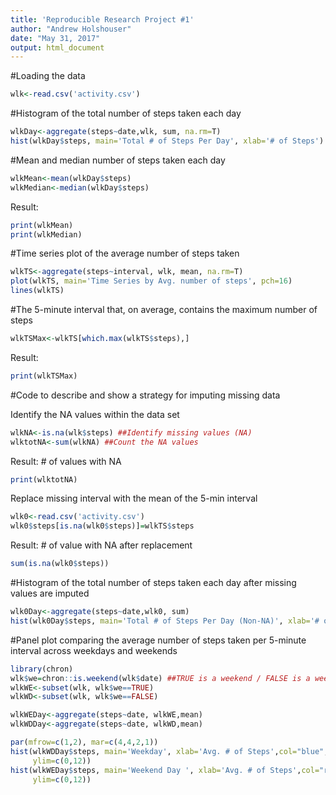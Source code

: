 ---
title: 'Reproducible Research Project #1'
author: "Andrew Holshouser"
date: "May 31, 2017"
output: html_document
---

#Loading the data

```{r loading}
wlk<-read.csv('activity.csv')
```

#Histogram of the total number of steps taken each day

```{r hist1}
wlkDay<-aggregate(steps~date,wlk, sum, na.rm=T)
hist(wlkDay$steps, main='Total # of Steps Per Day', xlab='# of Steps')
```

#Mean and median number of steps taken each day
```{r MeanMedian}
wlkMean<-mean(wlkDay$steps)
wlkMedian<-median(wlkDay$steps)
```

Result:
```{r MeanMedian Result, echo=FALSE}
print(wlkMean) 
print(wlkMedian)
```

#Time series plot of the average number of steps taken
```{r TimeSeries Plot}
wlkTS<-aggregate(steps~interval, wlk, mean, na.rm=T)
plot(wlkTS, main='Time Series by Avg. number of steps', pch=16)
lines(wlkTS)
```

#The 5-minute interval that, on average, contains the maximum number of steps
```{r MaxInterval}
wlkTSMax<-wlkTS[which.max(wlkTS$steps),]
```

Result:
```{r MaxIntervalResult, echo=FALSE}
print(wlkTSMax)
```

#Code to describe and show a strategy for imputing missing data

Identify the NA values within the data set
```{r IdentifyNA}
wlkNA<-is.na(wlk$steps) ##Identify missing values (NA)
wlktotNA<-sum(wlkNA) ##Count the NA values
```

Result: # of values with NA
```{r IdentifyNAResult, echo=FALSE}
print(wlktotNA)
```

Replace missing interval with the mean of the 5-min interval
```{r ReplaceNA}
wlk0<-read.csv('activity.csv')
wlk0$steps[is.na(wlk0$steps)]=wlkTS$steps
```

Result: # of value with NA after replacement
```{r ReplaceTot, echo=FALSE}
sum(is.na(wlk0$steps))
```

#Histogram of the total number of steps taken each day after missing values are imputed
```{r Hist2}
wlk0Day<-aggregate(steps~date,wlk0, sum)
hist(wlk0Day$steps, main='Total # of Steps Per Day (Non-NA)', xlab='# of Steps')
```

#Panel plot comparing the average number of steps taken per 5-minute interval across weekdays and weekends
```{r CompareWEWD}
library(chron)
wlk$we=chron::is.weekend(wlk$date) ##TRUE is a weekend / FALSE is a weekday
wlkWE<-subset(wlk, wlk$we==TRUE)
wlkWD<-subset(wlk, wlk$we==FALSE)

wlkWEDay<-aggregate(steps~date, wlkWE,mean)
wlkWDDay<-aggregate(steps~date, wlkWD,mean)

par(mfrow=c(1,2), mar=c(4,4,2,1))
hist(wlkWDDay$steps, main='Weekday', xlab='Avg. # of Steps',col="blue", 
     ylim=c(0,12))
hist(wlkWEDay$steps, main='Weekend Day ', xlab='Avg. # of Steps',col="red", 
     ylim=c(0,12))
```
